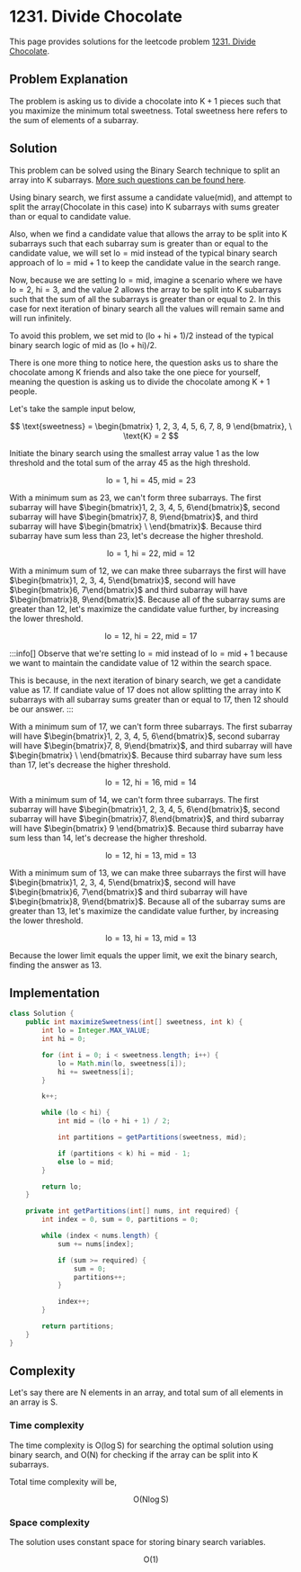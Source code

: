 
# 1231. Divide Chocolate

This page provides solutions for the leetcode problem [1231. Divide Chocolate](https://leetcode.com/problems/divide-chocolate/).

## Problem Explanation

The problem is asking us to divide a chocolate into $\text{K} + 1$ pieces such that you maximize the minimum total sweetness. Total sweetness here refers to the sum of elements of a subarray.

## Solution

This problem can be solved using the Binary Search technique to split an array into $\text{K}$ subarrays. [More such questions can be found here](/binary-search/split-array-into-k-subarrays).

Using binary search, we first assume a candidate value($\text{mid}$), and attempt to split the array(Chocolate in this case) into $\text{K}$ subarrays with sums greater than or equal to candidate value.

Also, when we find a candidate value that allows the array to be split into $\text{K}$ subarrays such that each subarray sum is greater than or equal to the candidate value, we will set $\text{lo} = \text{mid}$ instead of the typical binary search approach of $\text{lo} = \text{mid} + 1$ to keep the candidate value in the search range.

Now, because we are setting $\text{lo} = \text{mid}$, imagine a scenario where we have $\text{lo} = 2$, $\text{hi} = 3$, and the value $2$ allows the array to be split into $\text{K}$ subarrays such that the sum of all the subarrays is greater than or equal to $2$. In this case for next iteration of binary search all the values will remain same and will run infinitely. 

To avoid this problem, we set $\text{mid}$ to $(\text{lo} + \text{hi} + 1) / 2$ instead of the typical binary search logic of $\text{mid}$ as $(\text{lo} + \text{hi}) / 2$.

There is one more thing to notice here, the question asks us to share the chocolate among $\text{K}$ friends and also take the one piece for yourself, meaning the question is asking us to divide the chocolate among $\text{K} + 1$ people.


Let's take the sample input below,

$$
\text{sweetness} = \begin{bmatrix} 1, 2, 3, 4, 5, 6, 7, 8, 9 \end{bmatrix},  \ \text{K} = 2
$$

Initiate the binary search using the smallest array value $1$ as the low threshold and the total sum of the array $45$ as the high threshold.

$$
\text{lo} = 1, \ \text{hi} = 45, \ \text{mid} = 23
$$

With a minimum sum as $23$, we can't form three subarrays. The first subarray will have $\begin{bmatrix}1, 2, 3, 4, 5, 6\end{bmatrix}$, second subarray will have $\begin{bmatrix}7, 8, 9\end{bmatrix}$, and third subarray will have $\begin{bmatrix} \ \end{bmatrix}$. Because third subarray have sum less than $23$, let's decrease the higher threshold.

$$
\text{lo} = 1, \ \text{hi} = 22, \ \text{mid} = 12
$$

With a minimum sum of $12$, we can make three subarrays the first will have $\begin{bmatrix}1, 2, 3, 4, 5\end{bmatrix}$, second will have $\begin{bmatrix}6, 7\end{bmatrix}$ and third subarray will have $\begin{bmatrix}8, 9\end{bmatrix}$. Because all of the subarray sums are greater than $12$, let's maximize the candidate value further, by increasing the lower threshold.

$$
\text{lo} = 12, \ \text{hi} = 22, \ \text{mid} = 17
$$

:::info[]
Observe that we're setting $\text{lo} = \text{mid}$ instead of $\text{lo} = \text{mid} + 1$ because we want to maintain the candidate value of $12$ within the search space.

This is because, in the next iteration of binary search, we get a candidate value as $17$. If candiate value of $17$ does not allow splitting the array into $\text{K}$ subarrays with all subarray sums greater than or equal to $17$, then $12$ should be our answer.
:::


With a minimum sum of $17$, we can't form three subarrays. The first subarray will have $\begin{bmatrix}1, 2, 3, 4, 5, 6\end{bmatrix}$, second subarray will have $\begin{bmatrix}7, 8, 9\end{bmatrix}$, and third subarray will have $\begin{bmatrix} \ \end{bmatrix}$. Because third subarray have sum less than $17$, let's decrease the higher threshold.

$$
\text{lo} = 12, \ \text{hi} = 16, \ \text{mid} = 14
$$

With a minimum sum of $14$, we can't form three subarrays. The first subarray will have $\begin{bmatrix}1, 2, 3, 4, 5, 6\end{bmatrix}$, second subarray will have $\begin{bmatrix}7, 8\end{bmatrix}$, and third subarray will have $\begin{bmatrix} 9 \end{bmatrix}$. Because third subarray have sum less than $14$, let's decrease the higher threshold.


$$
\text{lo} = 12, \ \text{hi} = 13, \ \text{mid} = 13
$$

With a minimum sum of $13$, we can make three subarrays the first will have $\begin{bmatrix}1, 2, 3, 4, 5\end{bmatrix}$, second will have $\begin{bmatrix}6, 7\end{bmatrix}$ and third subarray will have $\begin{bmatrix}8, 9\end{bmatrix}$. Because all of the subarray sums are greater than $13$, let's maximize the candidate value further, by increasing the lower threshold.


$$
\text{lo} = 13, \ \text{hi} = 13, \ \text{mid} = 13
$$

Because the lower limit equals the upper limit, we exit the binary search, finding the answer as $13$.


## Implementation

<Tabs>
  <TabItem value="Java" label="Java" default>

```java
class Solution {
    public int maximizeSweetness(int[] sweetness, int k) {
        int lo = Integer.MAX_VALUE;
        int hi = 0;

        for (int i = 0; i < sweetness.length; i++) {
            lo = Math.min(lo, sweetness[i]);
            hi += sweetness[i];
        }

        k++;

        while (lo < hi) {
            int mid = (lo + hi + 1) / 2; 

            int partitions = getPartitions(sweetness, mid); 

            if (partitions < k) hi = mid - 1;
            else lo = mid;
        }

        return lo;
    }

    private int getPartitions(int[] nums, int required) {
        int index = 0, sum = 0, partitions = 0;

        while (index < nums.length) {
            sum += nums[index];

            if (sum >= required) {
                sum = 0;
                partitions++;
            }

            index++;
        }

        return partitions;
    }
}
```
</TabItem>
</Tabs>

## Complexity 

Let's say there are $\text{N}$ elements in an array, and total sum of all elements in an array is $\text{S}$.

### Time complexity 

The time complexity is $\text{O}(\log \text{S})$ for searching the optimal solution using binary search, and $\text{O}(\text{N})$ for checking if the array can be split into $\text{K}$ subarrays. 

Total time complexity will be, 

$$
\text{O}(\text{N} \log \text{S})
$$



### Space complexity

The solution uses constant space for storing binary search variables.

$$
\text{O}(1)
$$

